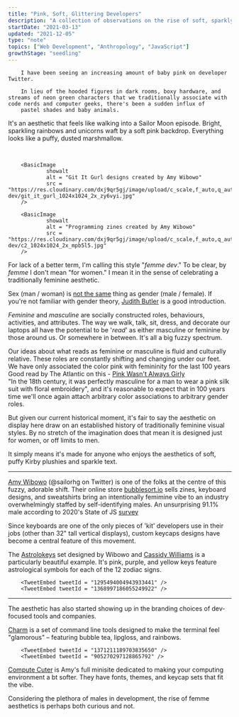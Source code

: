 ```yaml
---
title: "Pink, Soft, Glittering Developers"
description: "A collection of observations on the rise of soft, sparkly, baby pink aesthetics among developers"
startDate: "2021-03-13"
updated: "2021-12-05"
type: "note"
topics: ["Web Development", "Anthropology", "JavaScript"]
growthStage: "seedling"
---
```


<IntroParagraph >

		I have been seeing an increasing amount of baby pink on developer Twitter.

		In lieu of the hooded figures in dark rooms, boxy hardware, and streams of neon green characters that we traditionally associate with code nerds and computer geeks, there's been a sudden influx of
		pastel shades and baby animals.

</IntroParagraph >

It's an aesthetic that feels like walking into a Sailor Moon episode. Bright, sparkling rainbows and unicorns waft by a soft pink backdrop. Everything looks like a puffy, dusted marshmallow.

<br />

<TwoColumn maxWidth = "1000px" alignItems = "top" >

		<BasicImage
				showalt
				alt = "Git It Gurl designs created by Amy Wibowo"
				src = "https://res.cloudinary.com/dxj9qr5gj/image/upload/c_scale,f_auto,q_auto:good,w_1200/v1615658712/maggieappleton.com/notes/femme-dev/git_it_gurl_1024x1024_2x_zy6vyi.jpg"
		/>

		<BasicImage
				showalt
				alt = "Programming zines created by Amy Wibowo"
				src = "https://res.cloudinary.com/dxj9qr5gj/image/upload/c_scale,f_auto,q_auto:good,w_1200/v1615658722/maggieappleton.com/notes/femme-dev/c2_1024x1024_2x_mpb5l5.jpg"
		/>

</TwoColumn >

For lack of a better term, I'm calling this style "_femme dev_."
To be clear, by _femme_ I don't mean "for women." I mean it in the sense of celebrating a traditionally feminine aesthetic.

Sex (man / woman) is [not the same](https://en.wikipedia.org/wiki/Sex_and_gender_distinction) thing as gender (male / female). If you're not familiar with gender theory, [Judith Butler](https://en.wikipedia.org/wiki/Gender_Trouble) is a good introduction.

_Feminine_ and _masculine_ are socially constructed roles, behaviours, activities, and attributes. The way we walk, talk, sit, dress, and decorate our laptops all have the potential to be '_read_' as either masculine or feminine by those around us. Or somewhere in between. It's all a big fuzzy spectrum.

Our ideas about what reads as feminine or masculine is fluid and culturally relative. These roles are constantly shifting and changing under our feet. We have only associated the color pink with femininity for the last 100 years <Footnote idName={1}>Good read by The Atlantic on this - [Pink Wasn't Always Girly](https://www.theatlantic.com/sexes/archive/2013/08/pink-wasnt-always-girly/278535/)<br/>"In the 18th century, it was perfectly masculine for a man to wear a pink silk suit with floral embroidery"</Footnote>, and it's reasonable to expect that in 100 years time we'll once again attach arbitrary color associations to arbitrary gender roles.

But given our current historical moment, it's fair to say the aesthetic on display here draw on an established history of traditionally feminine visual styles. By no stretch of the imagination does that mean it is designed just for women, or off limits to men.

It simply means it's made for anyone who enjoys the aesthetics of soft, puffy Kirby plushies and sparkle text.

---

[Amy Wibowo](https://twitter.com/sailorhg) (@sailorhg on Twitter) is one of the folks at the centre of this fuzzy, adorable shift. Their online store [bubblesort.io](https://shop.bubblesort.io/) sells zines, keyboard designs, and sweatshirts bring an intentionally femimine vibe to an industry overwhelmingly staffed by self-identifying males. <Footnote idName={2}>An unsurprising 91.1% male according to 2020's State of JS [survey](https://2020.stateofjs.com/en-US/demographics/gender) </Footnote>

Since keyboards are one of the only pieces of 'kit' developers use in their jobs (other than 32" tall vertical displays), custom keycaps designs have become a central feature of this movement.

The [Astrolokeys](https://astrolokeys.com/) set designed by Wibowo and [Cassidy Williams](https://twitter.com/cassidoo) is a particularly beautiful example. It's pink, purple, and yellow keys feature astrological symbols for each of the 12 zodiac signs.

<BasicImage
		alt = "A split, astrology-themed keyboard made up on yellow, pink, and purple custom keys"
		width = "1100px"
		src = "https://res.cloudinary.com/dxj9qr5gj/image/upload/c_scale,f_auto,q_auto:good,w_1200/v1615658717/maggieappleton.com/notes/femme-dev/EfqE7d1UYAAd1Nk_qbahzg.jpg"
/>

<TwoColumn maxWidth = "1000px" alignItems = "top" >

		<TweetEmbed tweetId = "1295494004943933441" />
		<TweetEmbed tweetId = "1368997186055249922" />

</TwoColumn >

---

The aesthetic has also started showing up in the branding choices of dev-focused tools and companies.

[Charm](https://charm.sh/) is a set of command line tools designed to make the terminal feel "glamorous" – featuring bubble tea, lipgloss, and rainbows.

<ImageFrame
		alt = "The charm website featuring pink glow and bubble text"
		src = "https://res.cloudinary.com/dxj9qr5gj/image/upload/c_scale,f_auto,q_auto:good,w_1200/v1638703762/maggieappleton.com/notes/femme-dev/charm1_fmuwnw.jpg"
/>
<ImageFrame
		alt = "A set of cute 3D characters representing Charm's plug-in ecosystem"
		src = "https://res.cloudinary.com/dxj9qr5gj/image/upload/c_scale,f_auto,q_auto:good,w_1200/v1638703762/maggieappleton.com/notes/femme-dev/charm2_ihnlyd.jpg"
/>

<TwoColumn maxWidth = "1000px" alignItems = "top" >

		<TweetEmbed tweetId = "1371211189703835650" />
		<TweetEmbed tweetId = "905270297128865792" />

</TwoColumn >

[Compute Cuter](https://computecuter.com/) is Amy's full minisite dedicated to making your computing environment a bt softer. They have fonts, themes, and keycap sets that fit the vibe.

<ImageFrame
		width = "1100px"
		alt = "A screenshot of the compute cuter website"
		src = "https://res.cloudinary.com/dxj9qr5gj/image/upload/c_scale,f_auto,q_auto:good,w_1200/v1615658708/maggieappleton.com/notes/femme-dev/compute_cuter_-_a_guide_to_cute-ifying_your_computer_xu8th0.png"
/>

Considering the plethora of males in development, the rise of femme aesthetics is perhaps both curious and not.

<ComingSoon />
